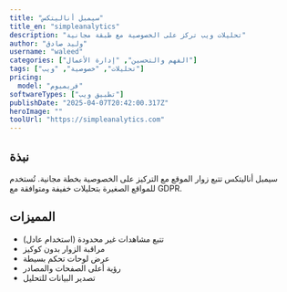 ---
title: "سيمبل أناليتكس"
title_en: "simpleanalytics"
description: "تحليلات ويب تركز على الخصوصية مع طبقة مجانية"
author: "وليد صادق"
username: "waleed"
categories: ["الفهم والتحسين", "إدارة الأعمال"]
tags: ["تحليلات", "خصوصية", "ويب"]
pricing:
  model: "فريميوم"
softwareTypes: ["تطبيق ويب"]
publishDate: "2025-04-07T20:42:00.317Z"
heroImage: ""
toolUrl: "https://simpleanalytics.com"
---
## نبذة
سيمبل أناليتكس تتبع زوار الموقع مع التركيز على الخصوصية بخطة مجانية. تُستخدم للمواقع الصغيرة بتحليلات خفيفة ومتوافقة مع GDPR.

## المميزات
- تتبع مشاهدات غير محدودة (استخدام عادل)
- مراقبة الزوار بدون كوكيز
- عرض لوحات تحكم بسيطة
- رؤية أعلى الصفحات والمصادر
- تصدير البيانات للتحليل